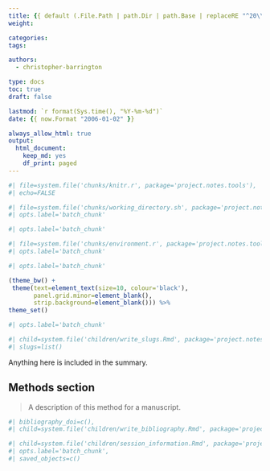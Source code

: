 ```yaml
---
title: {{ default (.File.Path | path.Dir | path.Base | replaceRE "^20\\d+-\\d+-\\d+-" "" | humanize | title) (getenv "TITLE") }}
weight:

categories:
tags:

authors:
  - christopher-barrington

type: docs
toc: true
draft: false

lastmod: `r format(Sys.time(), "%Y-%m-%d")`
date: {{ now.Format "2006-01-02" }}

always_allow_html: true
output:
  html_document:
    keep_md: yes
    df_print: paged
---
```


<!-- initial set up chunks are invisible -->

<!-- read the standard knitr setup script -->
```r
#| file=system.file('chunks/knitr.r', package='project.notes.tools'),
#| echo=FALSE
```

<!-- make subdirectories to write into/any bash work -->
```bash
#| file=system.file('chunks/working_directory.sh', package='project.notes.tools'),
#| opts.label='batch_chunk'
```

<!-- load any packages for the workbook -->
```r
#| opts.label='batch_chunk'
```

<!-- read the standard setup script, loading well-used libraries -->
```r
#| file=system.file('chunks/environment.r', package='project.notes.tools'),
#| opts.label='batch_chunk'
```

<!-- set a ggplot theme to use as a base in the workbook -->
```r
#| opts.label='batch_chunk'

(theme_bw() +
 theme(text=element_text(size=10, colour='black'),
       panel.grid.minor=element_blank(),
       strip.background=element_blank())) %>%
theme_set()
```

<!-- any final things to set for this workbook -->
```r
#| opts.label='batch_chunk'
```

<!-- define shortcut links to other reports here for ease and reuse -->
```r
#| child=system.file('children/write_slugs.Rmd', package='project.notes.tools'),
#| slugs=list()
```

[CRICK]: https://www.crick.ac.uk

<!-- end of initial set up chunks -->

Anything here is included in the summary.

<!--more-->















<!-- a methods section for a manuscript, use {{< textcite "author-year" >}} -->

## Methods section

> A description of this method for a manuscript.

<!-- include a references section; DOIs for software used in the workbook or to generate presented results, a named vector of strings -->
```r
#| bibliography_doi=c(),
#| child=system.file('children/write_bibliography.Rmd', package='project.notes.tools')
```

<!-- include a session information section -->
```r
#| child=system.file('children/session_information.Rmd', package='project.notes.tools'),
#| opts.label='batch_chunk',
#| saved_objects=c()
```
